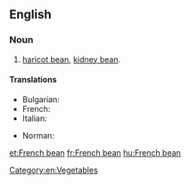 ==English==

===Noun===
{{en-noun|head=[[French]] [[bean]]}}

# [[haricot bean]], [[kidney bean]].

====Translations====
{{trans-top|haricot bean}}
* Bulgarian: {{t|bg|зелен фасул|m|sc=Cyrl}}
* French: {{t+|fr|haricot vert|m}}
* Italian: {{t+|it|fagiolino|m}}
{{trans-mid}}
* Norman: {{t|nrf|pais d'mai|m}}
{{trans-bottom}}

[[Category:en:Vegetables]]

[[et:French bean]]
[[fr:French bean]]
[[hu:French bean]]